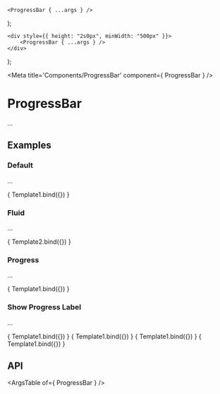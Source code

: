 
	<ProgressBar { ...args } />
);

	<div style={{ height: "2s0px", minWidth: "500px" }}>
		<ProgressBar { ...args } />
	</div>
);

<Meta title='Components/ProgressBar' component={ ProgressBar } />

# ProgressBar

...

## Examples

### Default

...

<Canvas>
	<Story
		name="Default"
		args={{
			progress: 25
		}}
	>
		{ Template1.bind({}) }
	</Story>
</Canvas>

### Fluid

...

<Canvas>
	<Story
		name="Fluid"
		args={{
			fluid: true,
			progress: 25
		}}
	>
		{ Template2.bind({}) }
	</Story>
</Canvas>

### Progress

...

<Canvas>
	<Story
		name="Set Progress"
		args={{
			progress: 65
		}}
	>
		{ Template1.bind({}) }
	</Story>
</Canvas>

### Show Progress Label

...

<Canvas>
	<Story
		name="Show Progress Label right"
		args={{
			progress: 25,
			showLabel: true,
			labelPosition: "right",
		}}
	>
		{ Template1.bind({}) }
	</Story>
</Canvas>

<Canvas>
	<Story
		name="Show Progress Label bottom"
		args={{
			progress: 25,
			showLabel: true,
			labelPosition: "bottom",
		}}
	>
		{ Template1.bind({}) }
	</Story>
</Canvas>

<Canvas>
	<Story
		name="Show Progress Label floating-top"
		args={{
			progress: 25,
			showLabel: true,
			labelPosition: "floating-top",
		}}
	>
		{ Template1.bind({}) }
	</Story>
</Canvas>

<Canvas>
	<Story
		name="Show Progress Label floating-bottom"
		args={{
			progress: 25,
			showLabel: true,
			labelPosition: "floating-bottom",
		}}
	>
		{ Template1.bind({}) }
	</Story>
</Canvas>

## API

<ArgsTable of={ ProgressBar } />
